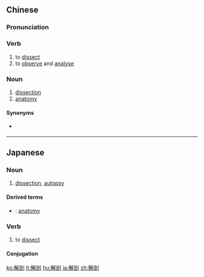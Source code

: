 ==Chinese==
{{zh-forms}}

===Pronunciation===
{{zh-pron
|m=jiě剖
|c=gaai2 fau2,gaai2 pau2
|mn=xm,zz,tw:kái-phó͘/qz:kái-phió/twv:kái-phò/twv:kái-phòa/twv:kái-phò͘
|mn_note=kái-phò, kái-phòa, kái-phò͘ - probably {{zh-l|解破}}
|cat=v,n
}}

===Verb===
{{zh-verb}}

# to [[dissect]]
# to [[observe]] and [[analyse]]

===Noun===
{{zh-noun}}

# [[dissection]]
# [[anatomy]]

====Synonyms====
* {{sense|anatomy}} {{zh-l|解剖學}}

{{zh-cat|Intermediate}}

----

==Japanese==
{{ja-kanjitab|かい|ぼう|yomi=on}}

===Noun===
{{ja-noun|かいぼう}}

# [[dissection]], [[autopsy]]

====Derived terms====
* {{ja-r|解剖学|かいぼうがく}}: [[anatomy]]

===Verb===
{{ja-verb-suru|tr=trans|かいぼう}}

# to [[dissect]]

====Conjugation====
{{ja-suru|かいぼう}}

[[ko:解剖]]
[[lt:解剖]]
[[hu:解剖]]
[[ja:解剖]]
[[zh:解剖]]